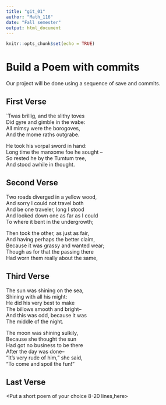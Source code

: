 ---
title: "git_01"
author: "Math_116"
date: "Fall semester"
output: html_document
---

```{r setup, include=FALSE}
knitr::opts_chunk$set(echo = TRUE)
```
# Build a Poem with commits
Our project will be done using a sequence of save and commits.

## First Verse 
 
`Twas brillig, and the slithy toves      
  Did gyre and gimble in the wabe:      
All mimsy were the borogoves,      
  And the mome raths outgrabe.     
  
  
He took his vorpal sword in hand:    
  Long time the manxome foe he sought --   
So rested he by the Tumtum tree,   
  And stood awhile in thought.    
  
## Second Verse
<Put the first two verses of The Road Not Taken by Robert Frost here>

Two roads diverged in a yellow wood,   
And sorry I could not travel both   
And be one traveler, long I stood   
And looked down one as far as I could   
To where it bent in the undergrowth;   

Then took the other, as just as fair,   
And having perhaps the better claim,   
Because it was grassy and wanted wear;   
Though as for that the passing there   
Had worn them really about the same,   


## Third Verse
<Put the first two verses of The Walrus and the Carpenter here>

The sun was shining on the sea,  
Shining with all his might:  
He did his very best to make  
The billows smooth and bright--  
And this was odd, because it was  
The middle of the night.  

The moon was shining sulkily,  
Because she thought the sun  
Had got no business to be there  
After the day was done--  
"It's very rude of him," she said,  
"To come and spoil the fun!"  

## Last Verse
<Put a short poem of your choice 8-20 lines,here>

